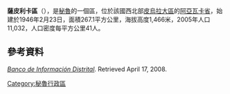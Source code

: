 {{coord|4.7793|S|79.9823|W|source:wikidata-and-enwiki-cat-tree_region:PE|display=title}}

'''薩皮利卡區'''（{{lang-es|Distrito de Sapillica}}），是[[秘魯|秘魯]]的一個區，位於該國西北部[[皮烏拉大區|皮烏拉大區]]的[[阿亞瓦卡省|阿亞瓦卡省]]，始建於1946年2月23日，面積267.1平方公里，海拔高度1,466米，2005年人口11,032，人口密度每平方公里41人。

==參考資料==
''[https://web.archive.org/web/20080423164200/http://desa.inei.gob.pe/mapas/bid/ Banco de Información Distrital]''. Retrieved April 17, 2008.

{{Peru-geo-stub}}
[[Category:秘魯行政區|Category:秘魯行政區]]